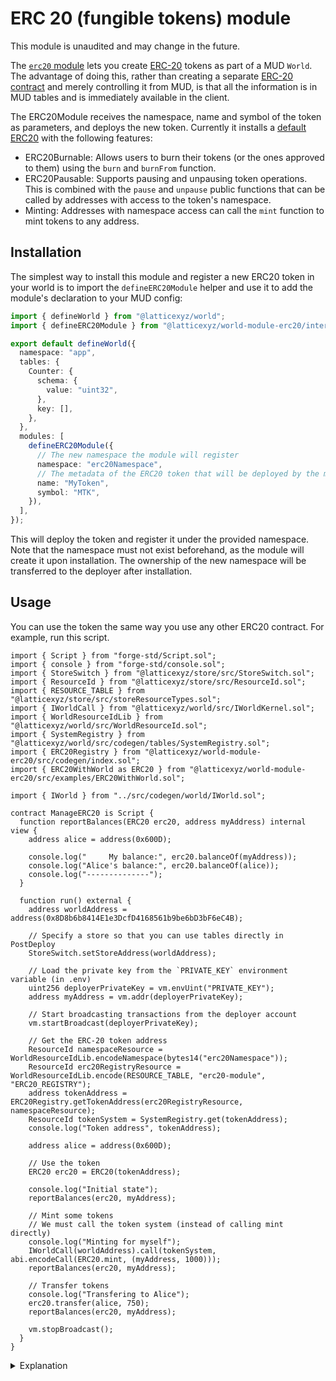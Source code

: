 
# ERC 20 (fungible tokens) module

<Callout type="warning" emoji="⚠️">

This module is unaudited and may change in the future.

</Callout>

The [`erc20` module](https://github.com/latticexyz/mud/tree/main/packages/world-module-erc20/) lets you create [ERC-20](https://ethereum.org/en/developers/docs/standards/tokens/erc-20/) tokens as part of a MUD `World`.
The advantage of doing this, rather than creating a separate [ERC-20 contract](https://github.com/OpenZeppelin/openzeppelin-contracts/tree/master/contracts/token/ERC20) and merely controlling it from MUD, is that all the information is in MUD tables and is immediately available in the client.

The ERC20Module receives the namespace, name and symbol of the token as parameters, and deploys the new token. Currently it installs a [default ERC20](https://github.com/latticexyz/mud/tree/main/packages/world-module-erc20/src/examples/ERC20WithWorld.sol) with the following features:

- ERC20Burnable: Allows users to burn their tokens (or the ones approved to them) using the `burn` and `burnFrom` function.
- ERC20Pausable: Supports pausing and unpausing token operations. This is combined with the `pause` and `unpause` public functions that can be called by addresses with access to the token's namespace.
- Minting: Addresses with namespace access can call the `mint` function to mint tokens to any address.

## Installation

The simplest way to install this module and register a new ERC20 token in your world is to import the `defineERC20Module` helper and use it to add the module's declaration to your MUD config:

```typescript filename="mud.config.ts"
import { defineWorld } from "@latticexyz/world";
import { defineERC20Module } from "@latticexyz/world-module-erc20/internal";

export default defineWorld({
  namespace: "app",
  tables: {
    Counter: {
      schema: {
        value: "uint32",
      },
      key: [],
    },
  },
  modules: [
    defineERC20Module({
      // The new namespace the module will register
      namespace: "erc20Namespace",
      // The metadata of the ERC20 token that will be deployed by the module
      name: "MyToken",
      symbol: "MTK",
    }),
  ],
});
```

This will deploy the token and register it under the provided namespace. Note that the namespace must not exist beforehand, as the module will create it upon installation.
The ownership of the new namespace will be transferred to the deployer after installation.

## Usage

You can use the token the same way you use any other ERC20 contract.
For example, run this script.

<CollapseCode>

```solidity filename="ManageERC20.s.sol" copy showLineNumbers {16,34-38,43,48-56}
import { Script } from "forge-std/Script.sol";
import { console } from "forge-std/console.sol";
import { StoreSwitch } from "@latticexyz/store/src/StoreSwitch.sol";
import { ResourceId } from "@latticexyz/store/src/ResourceId.sol";
import { RESOURCE_TABLE } from "@latticexyz/store/src/storeResourceTypes.sol";
import { IWorldCall } from "@latticexyz/world/src/IWorldKernel.sol";
import { WorldResourceIdLib } from "@latticexyz/world/src/WorldResourceId.sol";
import { SystemRegistry } from "@latticexyz/world/src/codegen/tables/SystemRegistry.sol";
import { ERC20Registry } from "@latticexyz/world-module-erc20/src/codegen/index.sol";
import { ERC20WithWorld as ERC20 } from "@latticexyz/world-module-erc20/src/examples/ERC20WithWorld.sol";

import { IWorld } from "../src/codegen/world/IWorld.sol";

contract ManageERC20 is Script {
  function reportBalances(ERC20 erc20, address myAddress) internal view {
    address alice = address(0x600D);

    console.log("     My balance:", erc20.balanceOf(myAddress));
    console.log("Alice's balance:", erc20.balanceOf(alice));
    console.log("--------------");
  }

  function run() external {
    address worldAddress = address(0x8D8b6b8414E1e3DcfD4168561b9be6bD3bF6eC4B);

    // Specify a store so that you can use tables directly in PostDeploy
    StoreSwitch.setStoreAddress(worldAddress);

    // Load the private key from the `PRIVATE_KEY` environment variable (in .env)
    uint256 deployerPrivateKey = vm.envUint("PRIVATE_KEY");
    address myAddress = vm.addr(deployerPrivateKey);

    // Start broadcasting transactions from the deployer account
    vm.startBroadcast(deployerPrivateKey);

    // Get the ERC-20 token address
    ResourceId namespaceResource = WorldResourceIdLib.encodeNamespace(bytes14("erc20Namespace"));
    ResourceId erc20RegistryResource = WorldResourceIdLib.encode(RESOURCE_TABLE, "erc20-module", "ERC20_REGISTRY");
    address tokenAddress = ERC20Registry.getTokenAddress(erc20RegistryResource, namespaceResource);
    ResourceId tokenSystem = SystemRegistry.get(tokenAddress);
    console.log("Token address", tokenAddress);

    address alice = address(0x600D);

    // Use the token
    ERC20 erc20 = ERC20(tokenAddress);

    console.log("Initial state");
    reportBalances(erc20, myAddress);

    // Mint some tokens
    // We must call the token system (instead of calling mint directly)
    console.log("Minting for myself");
    IWorldCall(worldAddress).call(tokenSystem, abi.encodeCall(ERC20.mint, (myAddress, 1000)));
    reportBalances(erc20, myAddress);

    // Transfer tokens
    console.log("Transfering to Alice");
    erc20.transfer(alice, 750);
    reportBalances(erc20, myAddress);

    vm.stopBroadcast();
  }
}
```

</CollapseCode>

<details>

<summary>Explanation</summary>

```solidity
    console.log("     My balance:", erc20.balanceOf(myAddress));
```

[The `balanceOf` function](https://eips.ethereum.org/EIPS/eip-20#balanceof) is the way ERC-20 specifies to get an address's balance.

```solidity
    // Get the ERC-20 token address
    ResourceId namespaceResource = WorldResourceIdLib.encodeNamespace(bytes14("erc20Namespace"));
    ResourceId erc20RegistryResource = WorldResourceIdLib.encode(RESOURCE_TABLE, "erc20-module", "ERC20_REGISTRY");
    address tokenAddress = ERC20Registry.getTokenAddress(erc20RegistryResource, namespaceResource);
    console.log("Token address", tokenAddress);
```

This is the process to get the address of our token contract.
First, we get the [`resourceId` values](/world/resource-ids) for the `erc20-module__ERC20Registry` table and the namespace we are interested in (each namespace can only have one ERC-20 token).
Then we use that table to get the token address.

```solidity
    // Use the token
   ERC20 erc20 = ERC20(tokenAddress);
```

Cast the token address to an `ERC20` contract so we can call its methods.

```solidity
    console.log("Minting for myself");
    erc20.mint(myAddress, 1000);
    reportBalances(erc20, myAddress);
```

Mint tokens for your address.
Note that only the owner of the name space is authorized to mint tokens.

```solidity
    console.log("Transfering to Alice");
    erc20.transfer(alice, 750);
    reportBalances(erc20, myAddress);
```

Transfer a token.
We can only transfer tokens we own, or that we have approval to transfer from the current owner.

</details>
